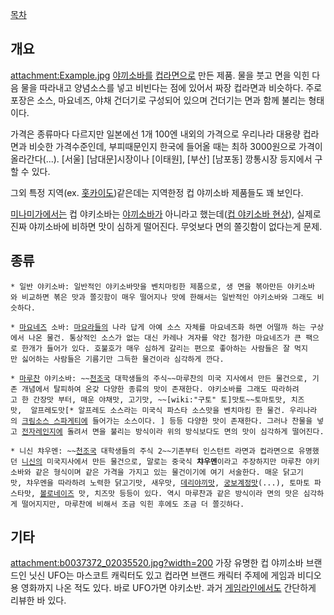 [[목차]]
== 개요 ==
attachment:Example.jpg
[[야끼소바]]를 [[컵라면]]으로 만든 제품. 물을 붓고 면을 익힌 다음 물을 따라내고 양념소스를 넣고 비빈다는 점에 있어서 짜장 컵라면과 비슷하다. 주로 포장은 소스, 마요네즈, 야채 건더기로 구성되어 있으며 건더기는 면과 함께 불리는 형태이다.

가격은 종류마다 다르지만 일본에선 1개 100엔 내외의 가격으로 우리나라 대용량 컵라면과 비슷한 가격수준인데, 부피때문인지 한국에 들어올 때는 최하 3000원으로 가격이 올라간다(...). [서울] [남대문]시장이나 [이태원], [부산] [남포동] 깡통시장 등지에서 구할 수 있다.
 
그외 특정 지역(ex. [[홋카이도]])같은데는 지역한정 컵 야끼소바 제품들도 꽤 보인다. 

[[미나미가]]에서는 컵 야키소바는 [[야끼소바]]가 아니라고 했는데([[컵 야키소바 현상]]), 실제로 진짜 야끼소바에 비하면 맛이 심하게 떨어진다. 무엇보다 면의 쫄깃함이 없다는게 문제.
== 종류 ==
 * 일반 야키소바: 일반적인 야키소바맛을 벤치마킹한 제품으로, 생 면을 볶아만든 야키소바와 비교하면 볶은 맛과 쫄깃함이 매우 떨어지나 맛에 한해서는 일반적인 야키소바와 그래도 비슷하다.

 * [[마요네즈]] 소바: [[마요라]]들의 나라 답게 아예 소스 자체를 마요네즈화 하면 어떨까 하는 구상에서 나온 물건. 통상적인 소스가 없는 대신 카레나 겨자를 약간 첨가한 마요네즈가 큰 팩으로 한개가 들어가 있다. 호불호가 매우 심하게 갈리는 편으로 좋아하는 사람들은 잘 먹지만 싫어하는 사람들은 기름기만 그득한 물건이라 심각하게 깐다.

 * [[마루찬]] 야키소바: ~~[[천조국]] 대학생들의 주식~~마루찬의 미국 지사에서 만든 물건으로, 기존 개념에서 탈피하여 온갖 다양한 종류의 맛이 존재한다. 야키소바를 그래도 따라하려고 한 간장맛 부터, 매운 야채맛, 고기맛, ~~[wiki:"구토" 토]맛토~~토마토맛, 치즈맛,  알프레도맛[* 알프레도 소스라는 미국식 파스타 소스맛을 벤치마킹 한 물건. 우리나라의 [[크림소스 스파게티]]에 들어가는 소스이다. ] 등등 다양한 맛이 존재한다. 그러나 찬물을 넣고 [[전자레인지]]에 돌려서 면을 불리는 방식이라 위의 방식보다도 면의 맛이 심각하게 떨어진다.

 * 니신 챠우멘: ~~[[천조국]] 대학생들의 주식 2~~기존부터 인스턴트 라면과 컵라면으로 유명했던 [[니신]]의 미국지사에서 만든 물건으로, 말로는 중국식 '''챠우멘'''이라고 주장하지만 마루찬 야키소바와 같은 형식이며 같은 가격을 가지고 있는 물건이기에 여기 서술한다. 매운 닭고기맛, 챠우멘을 따라하려 노력한 닭고기맛, 새우맛, [[데리야끼]]맛, [[궁보계정]]맛(...), 토마토 파스타맛, [[볼로네이즈]] 맛, 치즈맛 등등이 있다. 역시 마루찬과 같은 방식이라 면의 맛은 심각하게 떨어지지만, 마루찬에 비해서 조금 익힌 후에도 조금 더 쫄깃하다. 

== 기타 ==
attachment:b0037372_02035520.jpg?width=200
가장 유명한 컵 야끼소바 브랜드인 닛신 UFO는 마스코트 캐릭터도 있고 컵라면 브랜드 캐릭터 주제에 게임과 비디오용 영화까지 나온 적도 있다. 바로 UFO가면 야키소반. 과거 [[게임라인]]에서도 간단하게 리뷰한 바 있다.
